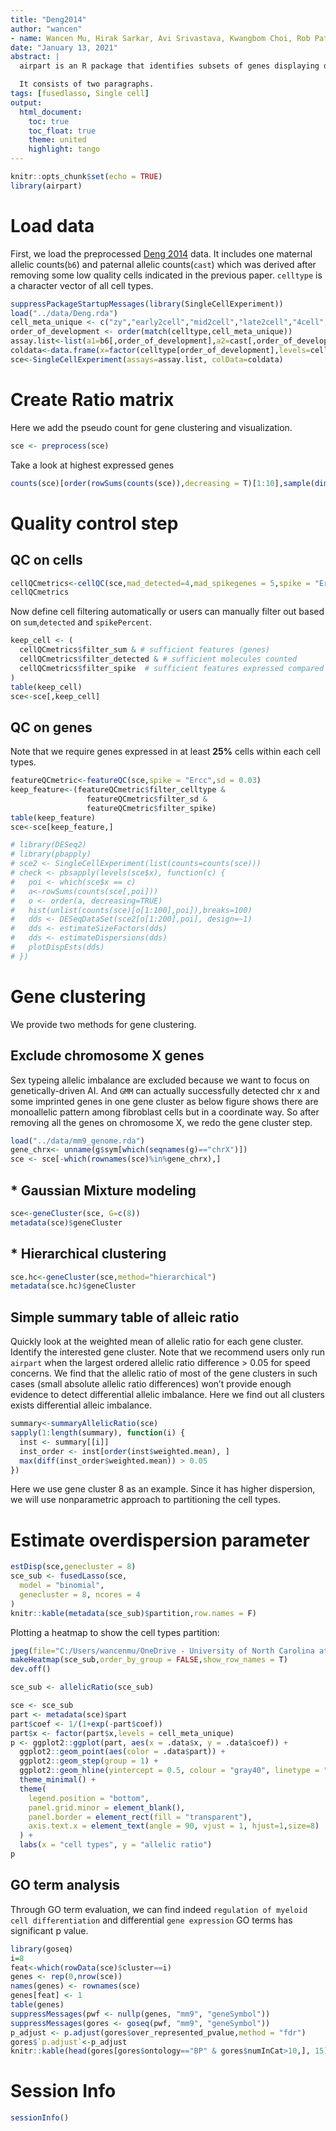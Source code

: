 ```yaml
---
title: "Deng2014"
author: "wancen"
- name: Wancen Mu, Hirak Sarkar, Avi Srivastava, Kwangbom Choi, Rob Patro, Michael I. Love
date: "January 13, 2021"
abstract: |
  airpart is an R package that identifies subsets of genes displaying differential CTS allelic imbalance across all cell types.

  It consists of two paragraphs.
tags: [fusedlasso, Single cell]
output: 
  html_document:
    toc: true  
    toc_float: true 
    theme: united  
    highlight: tango  
---
```


```r
knitr::opts_chunk$set(echo = TRUE)
library(airpart)
```

# Load data

First, we load the preprocessed [Deng 2014](https://www.nature.com/articles/s41586-018-0836-1) data. It includes one maternal allelic counts(`b6`) and paternal allelic counts(`cast`) which was derived after removing some low quality cells indicated in the previous paper. `celltype` is a character vector of all cell types.

```r
suppressPackageStartupMessages(library(SingleCellExperiment))
load("../data/Deng.rda")
cell_meta_unique <- c("zy","early2cell","mid2cell","late2cell","4cell","8cell","16cell","earlyblast","midblast","lateblast") 
order_of_development <- order(match(celltype,cell_meta_unique))
assay.list<-list(a1=b6[,order_of_development],a2=cast[,order_of_development])
coldata<-data.frame(x=factor(celltype[order_of_development],levels=cell_meta_unique))
sce<-SingleCellExperiment(assays=assay.list, colData=coldata)
```

# Create Ratio matrix

Here we add the pseudo count for gene clustering and visualization.
```r
sce <- preprocess(sce)
```

Take a look at highest expressed genes
```r
counts(sce)[order(rowSums(counts(sce)),decreasing = T)[1:10],sample(dim(sce)[2],5)]
```
# Quality control step
## QC on cells
```r
cellQCmetrics<-cellQC(sce,mad_detected=4,mad_spikegenes = 5,spike = "Ercc")
cellQCmetrics
```

Now define cell filtering automatically or users can manually filter out based on `sum`,`detected` and `spikePercent`. 
```r
keep_cell <- (
  cellQCmetrics$filter_sum & # sufficient features (genes)
  cellQCmetrics$filter_detected & # sufficient molecules counted
  cellQCmetrics$filter_spike  # sufficient features expressed compared to spike genes, high quality cells
) 
table(keep_cell)
sce<-sce[,keep_cell]
```

## QC on genes
Note that we require genes expressed in at least **25%** cells within each cell types. 
```r
featureQCmetric<-featureQC(sce,spike = "Ercc",sd = 0.03)
keep_feature<-(featureQCmetric$filter_celltype &
                 featureQCmetric$filter_sd &
                 featureQCmetric$filter_spike)
table(keep_feature)
sce<-sce[keep_feature,]
```



```r
# library(DESeq2)
# library(pbapply)
# sce2 <- SingleCellExperiment(list(counts=counts(sce)))
# check <- pbsapply(levels(sce$x), function(c) {
#   poi <- which(sce$x == c)
#   a<-rowSums(counts(sce[,poi]))
#   o <- order(a, decreasing=TRUE)
#   hist(unlist(counts(sce)[o[1:100],poi]),breaks=100)
#   dds <- DESeqDataSet(sce2[o[1:200],poi], design=~1)
#   dds <- estimateSizeFactors(dds)
#   dds <- estimateDispersions(dds)
#   plotDispEsts(dds)
# })
```
# Gene clustering

We provide two methods for gene clustering. 


## Exclude chromosome X genes 

Sex typeing allelic imbalance are excluded because we want to focus on genetically-driven AI.
And `GMM` can actually successfully detected chr x and some imprinted genes in one gene cluster as below figure shows there are monoallelic pattern among fibroblast cells but in a coordinate way. So after removing all the genes on chromosome X, we redo the gene cluster step.

```r
load("../data/mm9_genome.rda")
gene_chrx<- unname(g$sym[which(seqnames(g)=="chrX")])
sce <- sce[-which(rownames(sce)%in%gene_chrx),]
```

## * Gaussian Mixture modeling

```r
sce<-geneCluster(sce, G=c(8))
metadata(sce)$geneCluster
```

## * Hierarchical clustering 
```r
sce.hc<-geneCluster(sce,method="hierarchical")
metadata(sce.hc)$geneCluster
```

## Simple summary table of alleic ratio

Quickly look at the weighted mean of allelic ratio for each gene cluster. Identify the interested gene cluster. Note that we recommend users only run `airpart` when the largest ordered allelic ratio difference > 0.05 for speed concerns. We find that the allelic ratio of most of the gene clusters in such cases (small absolute allelic ratio differences) won't provide enough evidence to detect differential allelic imbalance.
Here we find out all clusters exists differential alleic imbalance. 
```r
summary<-summaryAllelicRatio(sce)
sapply(1:length(summary), function(i) {
  inst <- summary[[i]]
  inst_order <- inst[order(inst$weighted.mean), ]
  max(diff(inst_order$weighted.mean)) > 0.05
})
```
Here we use gene cluster 8 as an example. Since it has higher dispersion, we will use nonparametric approach to partitioning the cell types.

# Estimate overdispersion parameter

```r
estDisp(sce,genecluster = 8)
sce_sub <- fusedLasso(sce,
  model = "binomial",
  genecluster = 8, ncores = 4
)
knitr::kable(metadata(sce_sub)$partition,row.names = F)
```


Plotting a heatmap to show the cell types partition:

```r
jpeg(file="C:/Users/wancenmu/OneDrive - University of North Carolina at Chapel Hill/Lab/Github/airpartpaper/plot/heatmap_Deng.jpeg",width = 8, height = 7,units = "in",res=450)
makeHeatmap(sce_sub,order_by_group = FALSE,show_row_names = T)
dev.off()
```
```r
sce_sub <- allelicRatio(sce_sub)
```

```r
sce <- sce_sub
part <- metadata(sce)$part
part$coef <- 1/(1+exp(-part$coef))
part$x <- factor(part$x,levels = cell_meta_unique)
p <- ggplot2::ggplot(part, aes(x = .data$x, y = .data$coef)) +
  ggplot2::geom_point(aes(color = .data$part)) +
  ggplot2::geom_step(group = 1) +
  ggplot2::geom_hline(yintercept = 0.5, colour = "gray40", linetype = "dashed") +
  theme_minimal() +
  theme(
    legend.position = "bottom",
    panel.grid.minor = element_blank(),
    panel.border = element_rect(fill = "transparent"),
    axis.text.x = element_text(angle = 90, vjust = 1, hjust=1,size=8)
  ) +
  labs(x = "cell types", y = "allelic ratio")
p
```

## GO term analysis

Through GO term evaluation, we can find indeed `regulation of myeloid cell differentiation` and differential `gene expression` GO terms has significant p value.
```r
library(goseq)
i=8
feat<-which(rowData(sce)$cluster==i)
genes <- rep(0,nrow(sce))
names(genes) <- rownames(sce)
genes[feat] <- 1
table(genes)
suppressMessages(pwf <- nullp(genes, "mm9", "geneSymbol"))
suppressMessages(gores <- goseq(pwf, "mm9", "geneSymbol")) 
p_adjust <- p.adjust(gores$over_represented_pvalue,method = "fdr")
gores$`p.adjust`<-p_adjust
knitr::kable(head(gores[gores$ontology=="BP" & gores$numInCat>10,], 15))
```


# Session Info
```r
sessionInfo()
```
